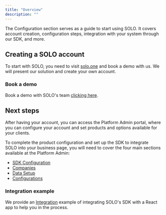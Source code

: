 ```yaml
---
title: "Overview"
description: ""
---
```


The Configuration section serves as a guide to start using SOLO. It covers account creation, configuration steps, integration with your system through our SDK, and more.

## Creating a SOLO account

To start with SOLO, you need to visit <a href="https://www.solo.one/" target="_blank">solo.one</a> and book a demo with us. We will present our solution and create your own account.

<Tip>

<h3>Book a demo</h3>

Book a demo with SOLO's team <a href="https://airtable.com/appyrhV4SuqowQEo8/shrzzVjSBPfMctZTp" target="_blank">clicking here</a>.

</Tip>

## Next steps

After having your account, you can access the Platform Admin portal, where you can configure your account and set products and options available for your clients. 

To complete the product configuration and set up the SDK to integrate SOLO into your business page, you will need to cover the four main sections available at the Platform Admin:

- [SDK Configuration](doc:sdk-configuration)
- [Companies](doc:companies)
- [Data Setup](doc:data-setup)
- [Configurations](doc:configurations-settings)

<Check>

<h3>Integration example</h3>

We provide an [Integration](doc:integration) example of integrating SOLO's SDK with a React app to help you in the process.

</Check>